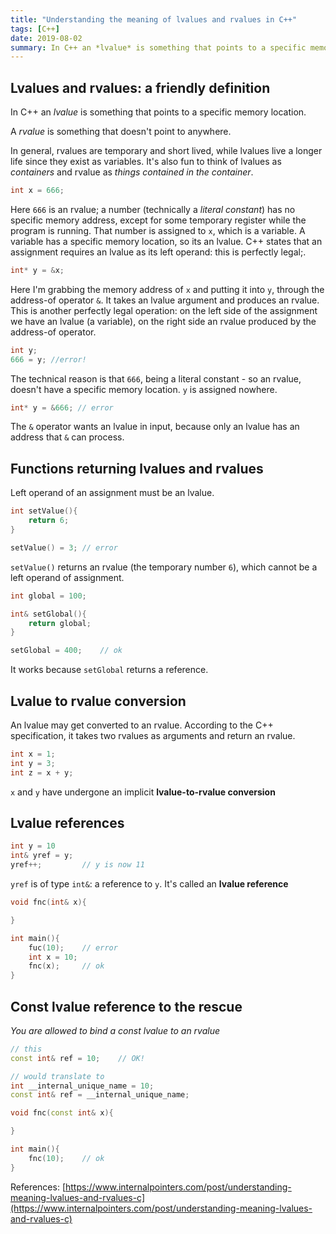 ```yaml
---
title: "Understanding the meaning of lvalues and rvalues in C++"
tags: [C++]
date: 2019-08-02
summary: In C++ an *lvalue* is something that points to a specific memory location.
---
```


## Lvalues and rvalues: a friendly definition

In C++ an *lvalue* is something that points to a specific memory location.

A *rvalue* is something that doesn't point to anywhere.

In general, rvalues are temporary and short lived, while lvalues live a longer life since
they exist as variables. It's also fun to think of lvalues as *containers* and rvalue as
*things contained in the container*.

```cpp
int x = 666;
```

Here `666` is an rvalue; a number (technically a *literal constant*) has no specific
memory address, except for some temporary register while the program is running. That
number is assigned to `x`, which is a variable. A variable has a specific memory location,
so its an lvalue. C++ states that an assignment requires an lvalue as its left operand:
this is perfectly legal;.

```cpp
int* y = &x;
```

Here I'm grabbing the memory address of `x` and putting it into `y`, through the
address-of operator `&`. It takes an lvalue argument and produces an rvalue. This is
another perfectly legal operation: on the left side of the assignment we have an lvalue (a
variable), on the right side an rvalue produced by the address-of operator.

```cpp
int y;
666 = y; //error!
```

The technical reason is that `666`, being a literal constant - so an rvalue, doesn't have
a specific memory location. `y` is assigned nowhere.

```cpp
int* y = &666; // error
```

The `&` operator wants an lvalue in input, because only an lvalue has an address that `&`
can process.

## Functions returning lvalues and rvalues

Left operand of an assignment must be an lvalue.

```cpp
int setValue(){
    return 6;
}

setValue() = 3; // error
```

`setValue()` returns an rvalue (the temporary number `6`), which cannot be a left operand
of assignment. 

```cpp
int global = 100;

int& setGlobal(){
    return global;
}

setGlobal = 400;    // ok
```

It works because `setGlobal` returns a reference.

## Lvalue to rvalue conversion

An lvalue  may get converted to an rvalue. According to the C++ specification, it takes
two rvalues as arguments and return an rvalue.

```cpp
int x = 1;
int y = 3;
int z = x + y;
```

`x` and `y` have undergone an implicit **lvalue-to-rvalue conversion**

## Lvalue references

```cpp
int y = 10
int& yref = y;
yref++;         // y is now 11
```

`yref` is of type `int&`: a reference to `y`. It's called an **lvalue reference**

```cpp
void fnc(int& x){

}

int main(){
    fuc(10);    // error
    int x = 10;
    fnc(x);     // ok
}
```

## Const lvalue reference to the rescue

*You are allowed to bind a const lvalue to an rvalue*

```cpp
// this
const int& ref = 10;    // OK!

// would translate to
int __internal_unique_name = 10;
const int& ref = __internal_unique_name;

void fnc(const int& x){

}

int main(){
    fnc(10);    // ok
}
```

References: [https://www.internalpointers.com/post/understanding-meaning-lvalues-and-rvalues-c](https://www.internalpointers.com/post/understanding-meaning-lvalues-and-rvalues-c)


























